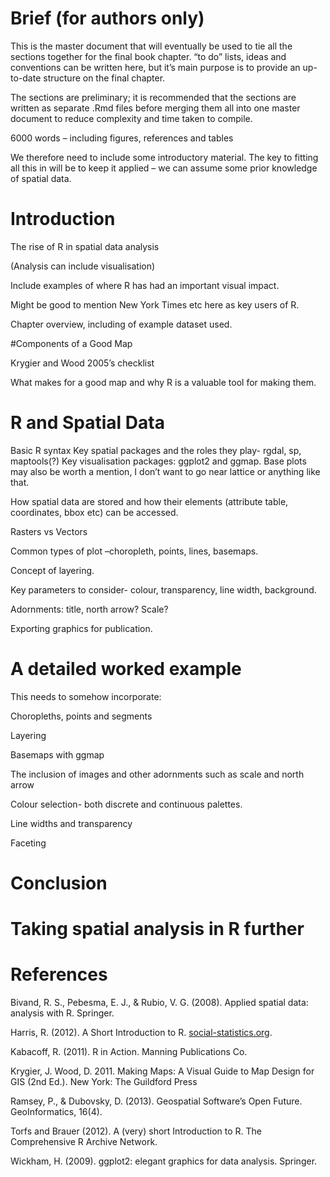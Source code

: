 Brief (for authors only)
========================================================

This is the master document that will eventually be used to tie
all the sections together for the final book chapter.
"to do" lists, ideas and conventions can be written here, 
but it's main purpose is to provide an up-to-date structure on the final chapter.

The sections are preliminary; it is recommended that the sections are 
written as separate .Rmd files before merging them all into one master document
to reduce complexity and time taken to compile. 

6000 words – including figures, references and tables

We therefore need to include some introductory material. The key to fitting all this in will be to keep it applied – we can assume some prior knowledge of spatial data.

# Introduction

The rise of R in spatial data analysis 

(Analysis can include visualisation)

Include examples of where R has had an important visual impact.

Might be good to mention New York Times etc here as key users of R.

Chapter overview, including of example dataset used.

#Components of a Good Map

Krygier and Wood 2005's checklist

What makes for a good map and why R is a valuable tool for making them.

# R and Spatial Data

Basic R syntax
Key spatial packages and the roles they play- rgdal, sp, maptools(?)
Key visualisation packages: ggplot2 and ggmap. Base plots may also be worth a mention, I don’t want to go near lattice or anything like that.

How spatial data are stored and how their elements (attribute table, coordinates, bbox etc) can be accessed. 

Rasters vs Vectors

Common types of plot –choropleth, points, lines, basemaps.

Concept of layering.

Key parameters to consider- colour, transparency, line width, background.

Adornments: title, north arrow? Scale?

Exporting graphics for publication.

# A detailed worked example

This needs to somehow incorporate: 

Choropleths, points and segments

Layering

Basemaps with ggmap

The inclusion of images and other adornments such as scale and north arrow

Colour selection- both discrete and continuous palettes.

Line widths and transparency

Faceting

# Conclusion

# Taking spatial analysis in R further

# References

Bivand, R. S., Pebesma, E. J., & Rubio, V. G. (2008). Applied spatial data: analysis with R. Springer.

Harris, R. (2012). A Short Introduction to R. 
[social-statistics.org](http://www.social-statistics.org/).

Kabacoff, R. (2011). R in Action. Manning Publications Co.

Krygier, J. Wood, D. 2011. Making Maps: A Visual Guide to Map Design for GIS (2nd Ed.). New York: The Guildford Press

Ramsey, P., & Dubovsky, D. (2013). Geospatial Software's Open Future. 
GeoInformatics, 16(4). 

Torfs and Brauer (2012). A (very) short Introduction to R. The Comprehensive R Archive Network.

Wickham, H. (2009). ggplot2: elegant graphics for data analysis. Springer.
